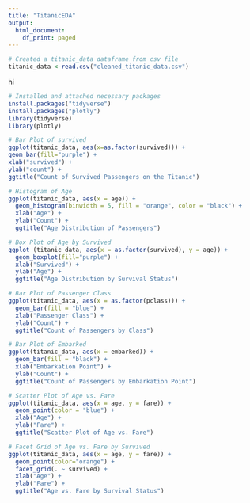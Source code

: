 ```yaml
---
title: "TitanicEDA"
output:
  html_document:
    df_print: paged
---
```



```r
# Created a titanic_data dataframe from csv file 
titanic_data <-read.csv("cleaned_titanic_data.csv")
```

hi 
```r
# Installed and attached necessary packages
install.packages("tidyverse")
install.packages("plotly")
library(tidyverse)
library(plotly)
```

```r
# Bar Plot of survived
ggplot(titanic_data, aes(x=as.factor(survived))) +
geom_bar(fill="purple") +
xlab("survived") +
ylab("count") +
ggtitle("Count of Survived Passengers on the Titanic")
```

```r
# Histogram of Age
ggplot(titanic_data, aes(x = age)) +
  geom_histogram(binwidth = 5, fill = "orange", color = "black") +
  xlab("Age") +
  ylab("Count") +
  ggtitle("Age Distribution of Passengers")
```

```r
# Box Plot of Age by Survived
ggplot (titanic_data, aes(x = as.factor(survived), y = age)) +
  geom_boxplot(fill="purple") +
  xlab("Survived") +
  ylab("Age") +
  ggtitle("Age Distribution by Survival Status")
```

```r
# Bar Plot of Passenger Class
ggplot(titanic_data, aes(x = as.factor(pclass))) +
  geom_bar(fill = "blue") +
  xlab("Passenger Class") +
  ylab("Count") +
  ggtitle("Count of Passengers by Class")
```

```r
# Bar Plot of Embarked
ggplot(titanic_data, aes(x = embarked)) +
  geom_bar(fill = "black") +
  xlab("Embarkation Point") +
  ylab("Count") +
  ggtitle("Count of Passengers by Embarkation Point")
```

```r
# Scatter Plot of Age vs. Fare
ggplot(titanic_data, aes(x = age, y = fare)) +
  geom_point(color = "blue") +
  xlab("Age") +
  ylab("Fare") +
  ggtitle("Scatter Plot of Age vs. Fare")
```

```r
# Facet Grid of Age vs. Fare by Survived
ggplot(titanic_data, aes(x = age, y = fare)) +
  geom_point(color="orange") +
  facet_grid(. ~ survived) +
  xlab("Age") +
  ylab("Fare") +
  ggtitle("Age vs. Fare by Survival Status")
```

